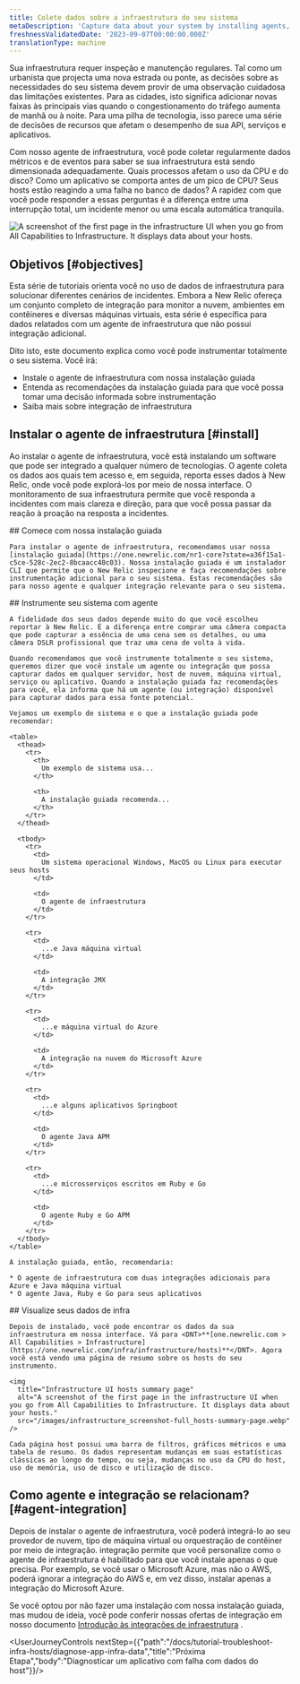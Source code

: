 ```yaml
---
title: Colete dados sobre a infraestrutura do seu sistema
metaDescription: 'Capture data about your system by installing agents, then view that data in New Relic.'
freshnessValidatedDate: '2023-09-07T00:00:00.000Z'
translationType: machine
---
```


Sua infraestrutura requer inspeção e manutenção regulares. Tal como um urbanista que projecta uma nova estrada ou ponte, as decisões sobre as necessidades do seu sistema devem provir de uma observação cuidadosa das limitações existentes. Para as cidades, isto significa adicionar novas faixas às principais vias quando o congestionamento do tráfego aumenta de manhã ou à noite. Para uma pilha de tecnologia, isso parece uma série de decisões de recursos que afetam o desempenho de sua API, serviços e aplicativos.

Com nosso agente de infraestrutura, você pode coletar regularmente dados métricos e de eventos para saber se sua infraestrutura está sendo dimensionada adequadamente. Quais processos afetam o uso da CPU e do disco? Como um aplicativo se comporta antes de um pico de CPU? Seus hosts estão reagindo a uma falha no banco de dados? A rapidez com que você pode responder a essas perguntas é a diferença entre uma interrupção total, um incidente menor ou uma escala automática tranquila.

<img
  title="Infrastructure UI hosts summary page"
  alt="A screenshot of the first page in the infrastructure UI when you go from All Capabilities to Infrastructure. It displays data about your hosts."
  src="/images/infrastructure_screenshot-crop_hosts-summary-page.webp"
/>

## Objetivos [#objectives]

Esta série de tutoriais orienta você no uso de dados de infraestrutura para solucionar diferentes cenários de incidentes. Embora a New Relic ofereça um conjunto completo de integração para monitor a nuvem, ambientes em contêineres e diversas máquinas virtuais, esta série é específica para dados relatados com um agente de infraestrutura que não possui integração adicional.

Dito isto, este documento explica como você pode instrumentar totalmente o seu sistema. Você irá:

* Instale o agente de infraestrutura com nossa instalação guiada
* Entenda as recomendações da instalação guiada para que você possa tomar uma decisão informada sobre instrumentação
* Saiba mais sobre integração de infraestrutura

## Instalar o agente de infraestrutura [#install]

Ao instalar o agente de infraestrutura, você está instalando um software que pode ser integrado a qualquer número de tecnologias. O agente coleta os dados aos quais tem acesso e, em seguida, reporta esses dados à New Relic, onde você pode explorá-los por meio de nossa interface. O monitoramento de sua infraestrutura permite que você responda a incidentes com mais clareza e direção, para que você possa passar da reação à proação na resposta a incidentes.

<Steps>
  <Step>
    ## Comece com nossa instalação guiada

    Para instalar o agente de infraestrutura, recomendamos usar nossa [instalação guiada](https://one.newrelic.com/nr1-core?state=a36f15a1-c5ce-528c-2ec2-8bcaacc40c03). Nossa instalação guiada é um instalador CLI que permite que o New Relic inspecione e faça recomendações sobre instrumentação adicional para o seu sistema. Estas recomendações são para nosso agente e qualquer integração relevante para o seu sistema.
  </Step>

  <Step>
    ## Instrumente seu sistema com agente

    A fidelidade dos seus dados depende muito do que você escolheu reportar à New Relic. É a diferença entre comprar uma câmera compacta que pode capturar a essência de uma cena sem os detalhes, ou uma câmera DSLR profissional que traz uma cena de volta à vida.

    Quando recomendamos que você instrumente totalmente o seu sistema, queremos dizer que você instale um agente ou integração que possa capturar dados em qualquer servidor, host de nuvem, máquina virtual, serviço ou aplicativo. Quando a instalação guiada faz recomendações para você, ela informa que há um agente (ou integração) disponível para capturar dados para essa fonte potencial.

    Vejamos um exemplo de sistema e o que a instalação guiada pode recomendar:

    <table>
      <thead>
        <tr>
          <th>
            Um exemplo de sistema usa...
          </th>

          <th>
            A instalação guiada recomenda...
          </th>
        </tr>
      </thead>

      <tbody>
        <tr>
          <td>
            Um sistema operacional Windows, MacOS ou Linux para executar seus hosts
          </td>

          <td>
            O agente de infraestrutura
          </td>
        </tr>

        <tr>
          <td>
            ...e Java máquina virtual
          </td>

          <td>
            A integração JMX
          </td>
        </tr>

        <tr>
          <td>
            ...e máquina virtual do Azure
          </td>

          <td>
            A integração na nuvem do Microsoft Azure
          </td>
        </tr>

        <tr>
          <td>
            ...e alguns aplicativos Springboot
          </td>

          <td>
            O agente Java APM
          </td>
        </tr>

        <tr>
          <td>
            ...e microsserviços escritos em Ruby e Go
          </td>

          <td>
            O agente Ruby e Go APM
          </td>
        </tr>
      </tbody>
    </table>

    A instalação guiada, então, recomendaria:

    * O agente de infraestrutura com duas integrações adicionais para Azure e Java máquina virtual
    * O agente Java, Ruby e Go para seus aplicativos
  </Step>

  <Step>
    ## Visualize seus dados de infra

    Depois de instalado, você pode encontrar os dados da sua infraestrutura em nossa interface. Vá para <DNT>**[one.newrelic.com > All Capabilities > Infrastructure](https://one.newrelic.com/infra/infrastructure/hosts)**</DNT>. Agora você está vendo uma página de resumo sobre os hosts do seu instrumento.

    <img
      title="Infrastructure UI hosts summary page"
      alt="A screenshot of the first page in the infrastructure UI when you go from All Capabilities to Infrastructure. It displays data about your hosts."
      src="/images/infrastructure_screenshot-full_hosts-summary-page.webp"
    />

    Cada página host possui uma barra de filtros, gráficos métricos e uma tabela de resumo. Os dados representam mudanças em suas estatísticas clássicas ao longo do tempo, ou seja, mudanças no uso da CPU do host, uso de memória, uso de disco e utilização de disco.
  </Step>
</Steps>

## Como agente e integração se relacionam? [#agent-integration]

Depois de instalar o agente de infraestrutura, você poderá integrá-lo ao seu provedor de nuvem, tipo de máquina virtual ou orquestração de contêiner por meio de integração. integração permite que você personalize como o agente de infraestrutura é habilitado para que você instale apenas o que precisa. Por exemplo, se você usar o Microsoft Azure, mas não o AWS, poderá ignorar a integração do AWS e, em vez disso, instalar apenas a integração do Microsoft Azure.

Se você optou por não fazer uma instalação com nossa instalação guiada, mas mudou de ideia, você pode conferir nossas ofertas de integração em nosso documento [Introdução às integrações de infraestrutura](/docs/infrastructure/infrastructure-integrations/get-started/introduction-infrastructure-integrations) .

<UserJourneyControls nextStep={{"path":"/docs/tutorial-troubleshoot-infra-hosts/diagnose-app-infra-data","title":"Próxima Etapa","body":"Diagnosticar um aplicativo com falha com dados do host"}}/>
